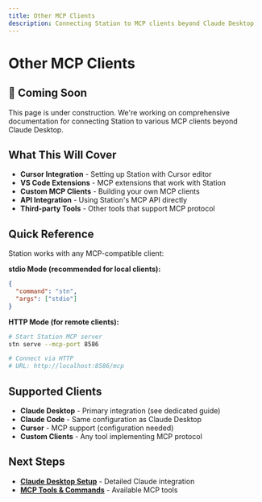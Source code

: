 ```yaml
---
title: Other MCP Clients
description: Connecting Station to MCP clients beyond Claude Desktop
---
```


# Other MCP Clients

## 🚧 Coming Soon

This page is under construction. We're working on comprehensive documentation for connecting Station to various MCP clients beyond Claude Desktop.

## What This Will Cover

- **Cursor Integration** - Setting up Station with Cursor editor
- **VS Code Extensions** - MCP extensions that work with Station
- **Custom MCP Clients** - Building your own MCP clients
- **API Integration** - Using Station's MCP API directly
- **Third-party Tools** - Other tools that support MCP protocol

## Quick Reference

Station works with any MCP-compatible client:

**stdio Mode (recommended for local clients):**
```json
{
  "command": "stn",
  "args": ["stdio"]
}
```

**HTTP Mode (for remote clients):**
```bash
# Start Station MCP server
stn serve --mcp-port 8586

# Connect via HTTP
# URL: http://localhost:8586/mcp
```

## Supported Clients

- **Claude Desktop** - Primary integration (see dedicated guide)
- **Claude Code** - Same configuration as Claude Desktop
- **Cursor** - MCP support (configuration needed)
- **Custom Clients** - Any tool implementing MCP protocol

## Next Steps

- **[Claude Desktop Setup](/station/en/mcp/claude-desktop)** - Detailed Claude integration
- **[MCP Tools & Commands](/station/en/mcp/tools)** - Available MCP tools